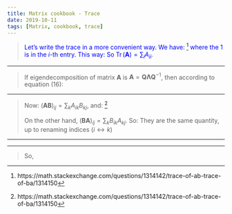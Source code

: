 ---
title: Matrix cookbook - Trace
date: 2019-10-11
tags: [Matrix, cookbook, trace]
---

\begin{equation}
\tag{11}
\operatorname{Tr}(\mathbf{A})=\sum_{i} A_{i i}
\end{equation}

> <span style="color:blue"> Let's write the trace in a more convenient way. We have: [^1]
\begin{equation}
A e_{i}=\left[\begin{array}{ccc}{a_{11}} & {\cdots} & {a_{1 n}} \\ {\vdots} & {\ddots} & {\vdots} \\ {a_{n 1}} & {\cdots} & {a_{n n}}\end{array}\right]\left[\begin{array}{c}{0} \\ {\vdots} \\ {1} \\ {\vdots} \\ {0}\end{array}\right]=\left[\begin{array}{c}{a_{i 1}} \\ {\vdots} \\ {a_{i n}}\end{array}\right]
\end{equation}
where the $1$ is in the $i$-th entry. This way:
\begin{equation}
\left\langle e_{i}, A e_{i}\right\rangle= e_{i}^{t} A e_{i}=A_{i i}
\end{equation}
So $\operatorname{Tr}(\mathbf{A})=\sum_{i}A_{ii}$</span>.

***

\begin{equation}
\tag{12}
\operatorname{Tr}(\mathbf{A})=\sum_{i} \lambda_{i}, \quad \lambda_{i}=\operatorname{eig}(\mathbf{A})
\end{equation}

> If eigendecomposition of matrix $\mathbf{A}$ is $\mathbf{A}=\mathbf{Q} \mathbf{\Lambda} \mathbf{Q}^{-1}$, then according to equation (16):
\begin{align}
\operatorname{Tr}(\mathbf{A})&=\operatorname{Tr}(\mathbf{Q} \mathbf{\Lambda} \mathbf{Q}^{-1}) \\
&=\operatorname{Tr}(\mathbf{\Lambda} \mathbf{Q}^{-1} \mathbf{Q}) \\
&=\operatorname{Tr}(\mathbf{\Lambda}) \\
&=\sum_{i} \lambda_{i}
\end{align}

***

\begin{equation}
\tag{13}
\operatorname{Tr}(\mathbf{A})=\operatorname{Tr}\left(\mathbf{A}^{T}\right)
\end{equation}

\begin{equation}
\tag{14}
\operatorname{Tr}(\mathbf{A B})=\operatorname{Tr}(\mathbf{B A})
\end{equation}

> Now: $(\mathbf{A B})_{ij}=\sum_{k}A_{ik}B_{kj}$, and: [^1]
\begin{equation}
\operatorname{tr}(A B)=\sum_{i} \sum_{k} A_{i k} B_{k i}
\end{equation}
>
>On the other hand, $(\mathbf{B A})_{ij}=\sum_{k}B_{ik}A_{kj}$. So:
\begin{equation}
\operatorname{tr}(B A)=\sum_{i} \sum_{k} B_{i k} A_{k i}
\end{equation}
They are the same quantity, up to renaming indices $(i \leftrightarrow k)$

[^1]: https://math.stackexchange.com/questions/1314142/trace-of-ab-trace-of-ba/1314150

***

\begin{equation}
\tag{15}
\operatorname{Tr}(\mathbf{A}+\mathbf{B})=\operatorname{Tr}(\mathbf{A})+\operatorname{Tr}(\mathbf{B})
\end{equation}

\begin{equation}
\tag{16}
\operatorname{Tr}(\mathbf{A B C})=\operatorname{Tr}(\mathbf{B C A})=\operatorname{Tr}(\mathbf{C A B})
\end{equation}

***

\begin{equation}
\tag{17}
\mathbf{a}^{T} \mathbf{a}=\operatorname{Tr}\left(\mathbf{a a}^{T}\right)
\end{equation}

> \begin{align}
\mathbf{a a}^{T}&=\left[\begin{array}{c}{a_{1}} \\ {\vdots} \\ {a_{n}}\end{array}\right]\left[{a_{1}}, {\cdots}, {a_{n}}\right] \\
&=\left[\begin{array}{ccc}{a_{1}}^{2} & {\cdots} & {a_{1}a_{n}} \\ {\vdots} & {\ddots} & {\vdots} \\ {a_{n}a_{1}} & {\cdots} & {a_{n}}^{2}\end{array}\right]
\end{align}
>
> So,
\begin{equation}
\operatorname{Tr}\left(\mathbf{a a}^{T}\right) = a_{1}^{2}+\cdots+a_{n}^{2} = \mathbf{a}^{T} \mathbf{a}
\end{equation}
